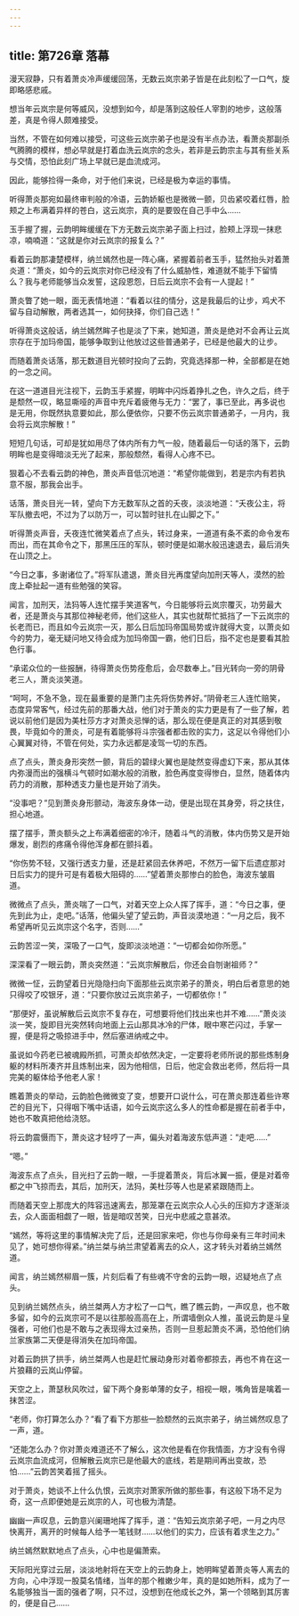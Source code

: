 ```yaml
---
---
---
```

title: 第726章 落幕
---



漫天寂静，只有着萧炎冷声缓缓回荡，无数云岚宗弟子皆是在此刻松了一口气，旋即略感悲戚。

想当年云岚宗是何等威风，没想到如今，却是落到这般任人宰割的地步，这般落差，真是令得人颇难接受。

当然，不管在如何难以接受，可这些云岚宗弟子也是没有半点办法，看萧炎那副杀气腾腾的模样，想必早就是打着血洗云岚宗的念头，若非是云韵宗主与其有些关系与交情，恐怕此刻广场上早就已是血流成河。

因此，能够捡得一条命，对于他们来说，已经是极为幸运的事情。

听得萧炎那宛如最终审判般的冷语，云韵娇躯也是微微一颤，贝齿紧咬着红唇，脸颊之上布满着异样的苍白，这云岚宗，真的是要毁在自己手中么……

玉手握了握，云韵明眸缓缓在下方无数云岚宗弟子面上扫过，脸颊上浮现一抹悲凉，喃喃道：“这就是你对云岚宗的报复么？”

看着云韵那凄楚模样，纳兰嫣然也是一阵心痛，紧握着前者玉手，猛然抬头对着萧炎道：“萧炎，如今的云岚宗对你已经没有了什么威胁性，难道就不能手下留情么？我与老师能够当众发誓，这段恩怨，日后云岚宗不会有一人提起！”

萧炎瞥了她一眼，面无表情地道：“看着以往的情分，这是我最后的让步，鸡犬不留与自动解散，两者选其一，如何抉择，你们自己选！”

听得萧炎这般话，纳兰嫣然眸子也是淡了下来，她知道，萧炎是绝对不会再让云岚宗存在于加玛帝国，能够争取到让他放过这些普通弟子，已经是他最大的让步。

而随着萧炎话落，那无数道目光顿时投向了云韵，究竟选择那一种，全部都是在她的一念之间。

在这一道道目光注视下，云韵玉手紧握，明眸中闪烁着挣扎之色，许久之后，终于是颓然一叹，略显嘶哑的声音中充斥着疲倦与无力：“罢了，事已至此，再多说也是无用，你既然执意要如此，那么便依你，只要不伤云岚宗普通弟子，一月内，我会将云岚宗解散！”

短短几句话，可却是犹如用尽了体内所有力气一般，随着最后一句话的落下，云韵明眸也是变得暗淡无光了起来，那般颓然，看得人心疼不已。

狠着心不去看云韵的神色，萧炎声音低沉地道：“希望你能做到，若是宗内有若执意不服，那我会出手。

话落，萧炎目光一转，望向下方无数军队之首的夭夜，淡淡地道：“夭夜公主，将军队撤去吧，不过为了以防万一，可以暂时驻扎在山脚之下。”

听得萧炎声音，夭夜连忙微笑着点了点头，转过身来，一道道有条不紊的命令发布而出，而在其命令之下，那黑压压的军队，顿时便是如潮水般迅速退去，最后消失在山顶之上。

“今日之事，多谢诸位了。”将军队遣退，萧炎目光再度望向加刑天等人，漠然的脸庞上牵扯起一道有些勉强的笑容。

闻言，加刑天，法犸等人连忙摆手笑道客气，今日能够将云岚宗覆灭，功劳最大者，还是萧炎与其那位神秘老师，他们这些人，其实也就帮忙抵挡了一下云岚宗的长老而已，而且如今云岚宗一灭，那么日后加玛帝国局势或许就得大变，以萧炎如今的势力，毫无疑问地又待会成为加玛帝国一霸，他们日后，指不定也是要看其脸色行事。

“承诺众位的一些报酬，待得萧炎伤势痊愈后，会尽数奉上。”目光转向一旁的阴骨老三人，萧炎淡笑道。

“呵呵，不急不急，现在最重要的是萧门主先将伤势养好。”阴骨老三人连忙赔笑，态度异常客气，经过先前的那番大战，他们对于萧炎的实力更是有了一些了解，若说以前他们是因为美杜莎方才对萧炎忌惮的话，那么现在便是真正的对其感到敬畏，毕竟如今的萧炎，可是有着能够将斗宗强者都击败的实力，这足以令得他们小心翼翼对待，不管在何处，实力永远都是凌驾一切的东西。

点了点头，萧炎身形突然一颤，背后的碧绿火翼也是陡然变得虚幻下来，那从其体内弥漫而出的强横斗气顿时如潮水般的消散，脸色再度变得惨白，显然，随着体内药力的消散，那种透支力量也是开始了消失。

“没事吧？”见到萧炎身形颤动，海波东身体一动，便是出现在其身旁，将之扶住，担心地道。

摆了摆手，萧炎额头之上布满着细密的冷汗，随着斗气的消散，体内伤势又是开始爆发，剧烈的疼痛令得他浑身都在颤抖着。

“你伤势不轻，又强行透支力量，还是赶紧回去休养吧，不然万一留下后遗症那对日后实力的提升可是有着极大阻碍的……”望着萧炎那惨白的脸色，海波东皱眉道。

微微点了点头，萧炎喘了一口气，对着天空上众人挥了挥手，道：“今日之事，便先到此为止，走吧。”话落，他偏头望了望云韵，声音淡漠地道：“一月之后，我不希望再听见云岚宗这个名字，否则……”

云韵苦涩一笑，深吸了一口气，旋即淡淡地道：“一切都会如你所愿。”

深深看了一眼云韵，萧炎突然道：“云岚宗解散后，你还会自刎谢祖师？”

微微一怔，云韵望着日光隐隐扫向下面那些云岚宗弟子的萧炎，明白后者意思的她只得咬了咬银牙，道：“只要你放过云岚宗弟子，一切都依你！”

“那便好，虽说解散后云岚宗不复存在，可想要将他们找出来也并不难……”萧炎淡淡一笑，旋即目光突然转向地面上云山那具冰冷的尸体，眼中寒芒闪过，手掌一握，便是将之吸掠进手中，然后塞进纳戒之中。

虽说如今药老已被魂殿所抓，可萧炎却依然决定，一定要将老师所说的那些炼制身躯的材料所凑齐并且炼制出来，因为他相信，日后，他定会救出老师，然后将一具完美的躯体给予他老人家！

瞧着萧炎的举动，云韵脸色微微变了变，想要开口说什么，可在萧炎那连着些许寒芒的目光下，只得咽下嘴中话语，如今云岚宗这么多人的性命都是握在前者手中，她也不敢真把他给浇怒。

将云韵震慑而下，萧炎这才轻哼了一声，偏头对着海波东低声道：“走吧……”

“嗯。”

海波东点了点头，目光扫了云韵一眼，一手提着萧炎，背后冰翼一振，便是对着帝都之中飞掠而去，其后，加刑天，法犸，美杜莎等人也是紧紧跟随而上。

而随着天空上那庞大的阵容迅速离去，那笼罩在云岚宗众人心头的压抑方才逐渐淡去，众人面面相觑了一眼，皆是暗叹苦笑，日光中悲戚之意甚浓。

“嫣然，等将这里的事情解决完了后，还是回家来吧，你也与你母亲有三年时间未见了，她可想你得紧。”纳兰桀与纳兰肃望着离去的众人，这才转头对着纳兰嫣然道。

闻言，纳兰嫣然柳眉一簇，片刻后看了有些魂不守舍的云韵一眼，迟疑地点了点头。

见到纳兰嫣然点头，纳兰桀两人方才松了一口气，瞧了瞧云韵，一声叹息，也不敢多留，如今的云岚宗可不是以往那般高高在上，所谓墙倒众人推，虽说云韵是斗皇强者，可他们也是不敢与之表现得太过亲热，否则一旦惹起萧炎不满，恐怕他们纳兰家族第二天便是得消失在加玛帝国。

对着云韵拱了拱手，纳兰桀两人也是赶忙展动身形对着帝都掠去，再也不肯在这一片狼藉的云岚山停留。

天空之上，萧瑟秋风吹过，留下两个身影单薄的女子，相视一眼，嘴角皆是噙着一抹苦涩。

“老师，你打算怎么办？”看了看下方那些一脸颓然的云岚宗弟子，纳兰嫣然叹息了一声，道。

“还能怎么办？你对萧炎难道还不了解么，这次他是看在你我情面，方才没有令得云岚宗血流成河，但解散云岚宗已是他最大的底线，若是期间再出变故，恐怕……”云韵苦笑着摇了摇头。

对于萧炎，她谈不上什么仇恨，云岚宗对萧家所做的那些事，有这般下场不足为奇，这一点即便她是云岚宗的人，可也极为清楚。

幽幽一声叹息，云韵意兴阑珊地挥了挥手，道：“告知云岚宗弟子吧，一月之内尽快离开，离开的时候每人给予一笔钱财……以他们的实力，应该有着求生之力。”

纳兰嫣然默默地点了点头，心中也是偏萧索。

天际阳光穿过云层，淡淡地射将在天空上的云韵身上，她明眸望着萧炎等人离去的方向，心中浮现一股莫名情绪，当年的那个稚嫩少年，真的是如她所料，成为了一名能够独当一面的强者了啊，只不过，没想到在他成长之外，第一个领略到其厉害的，便是自己……